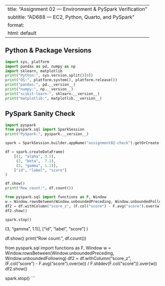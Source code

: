 
---
title: "Assignment 02 — Environment & PySpark Verification"
subtitle: "AD688 — EC2, Python, Quarto, and PySpark"
format:
  html: default
---

## Python & Package Versions

```python
import sys, platform
import pandas as pd, numpy as np
import sklearn, matplotlib
print("Python:", sys.version.split()[0])
print("OS:", platform.system(), platform.release())
print("pandas:", pd.__version__)
print("numpy:", np.__version__)
print("scikit-learn:", sklearn.__version__)
print("matplotlib:", matplotlib.__version__)
```

## PySpark Sanity Check

```python
import pyspark
from pyspark.sql import SparkSession
print("PySpark:", pyspark.__version__)

spark = SparkSession.builder.appName("assignment02-check").getOrCreate()

df = spark.createDataFrame(
    [(1, "alpha", 3.5),
     (2, "beta",  7.2),
     (3, "gamma", 1.1)],
    ["id", "label", "score"]
)

df.show()
print("Row count:", df.count())

from pyspark.sql import functions as F, Window
w = Window.rowsBetween(Window.unboundedPreceding, Window.unboundedFollowing)
df2 = df.withColumn("score_z", (F.col("score") - F.avg("score").over(w)) / F.stddev(F.col("score")).over(w))
df2.show()

spark.stop()
```
 (3, "gamma", 1.1)],
    ["id", "label", "score"]
)

df.show()
print("Row count:", df.count())

from pyspark.sql import functions as F, Window
w = Window.rowsBetween(Window.unboundedPreceding, Window.unboundedFollowing)
df2 = df.withColumn("score_z", (F.col("score") - F.avg("score").over(w)) / F.stddev(F.col("score")).over(w))
df2.show()

spark.stop()
```

